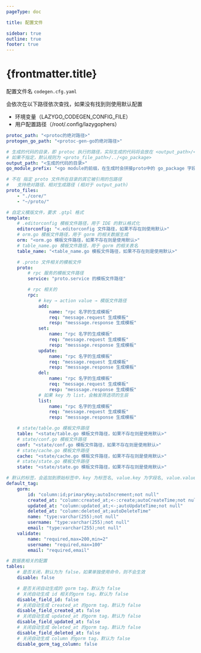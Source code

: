 ```yaml
---
pageType: doc

title: 配置文件

sidebar: true
outline: true
footer: true
---
```




# {frontmatter.title} <SourceCode href="https://cdn.jsdelivr.net/gh/lazygophers/codegen@master/example.codegen.cfg.yaml" />


配置文件名 `codegen.cfg.yaml`

会依次在以下路径依次查找，如果没有找到则使用默认配置
- 环境变量（LAZYGO_CODEGEN_CONFIG_FILE）
- 用户配置路径（/root/.config/lazygophers）


```yml title=codegen.cfg.yaml
protoc_path: "<protoc的绝对路径>"
protogen_go_path: "<protoc-gen-go的绝对路径>"

# 生成的代码的目录，即 protoc 执行的路径，实际生成的代码将会放在 <output_path>/<go_package> 下
# 如果不指定，默认规则为 <proto_file_path>/../<go_package>
output_path: "<生成的代码的目录>"
go_module_prefix: "<go module的前缀，在生成时会拼接proto中的 go_package 字段当做包名>"

# 不在 指定 proto 文件所在目录的其它被引用的包路径
#	支持绝对路径、相对生成路径 (相对于 output_path)
proto_files:
    - "./core/"
    - "~/proto/"

# 自定义模版文件，要求 .gtpl 格式
template:
    # .editorconfig 模板文件路径，用于 IDE 的默认格式化
    editorconfig: "<.editorconfig 文件路径，如果不存在则使用默认>"
    # orm.go 模板文件路径，用于 gorm 的相关数据生成
    orm: "<orm.go 模板文件路径，如果不存在则是使用默认>"
    # table_name.go 模板文件路径，用于 gorm 的相关表名
    table_name: "<table_name.go 模板文件路径，如果不存在则是使用默认>"

    # .proto 文件相关的模板文件
    proto:
        # rpc 服务的模板文件路径
        service: "proto.service 的模板文件路径"

        # rpc 相关的
        rpc:
            # key → action value → 模版文件路径
            add:
                name: "rpc 名字的生成模板"
                req: "message.request 生成模板"
                resp: "messsage.response 生成模板"
            set:
                name: "rpc 名字的生成模板"
                req: "message.request 生成模板"
                resp: "messsage.response 生成模板"
            update:
                name: "rpc 名字的生成模板"
                req: "message.request 生成模板"
                resp: "messsage.response 生成模板"
            del:
                name: "rpc 名字的生成模板"
                req: "message.request 生成模板"
                resp: "messsage.response 生成模板"
            # 如果 key 为 list，会触发筛选项的生辰
            list:
                name: "rpc 名字的生成模板"
                req: "message.request 生成模板"
                resp: "messsage.response 生成模板"

    # state/table.go 模板文件路径
    table: "<state/table.go 模板文件路径，如果不存在则是使用默认>"
    # state/conf.go 模板文件路径
    conf: "<state/conf.go 模板文件路径，如果不存在则是使用默认>"
    # state/cache.go 模板文件路径
    cache: "<state/cache.go 模板文件路径，如果不存在则是使用默认>"
    # state/state.go 模板文件路径
    state: "<state/state.go 模板文件路径，如果不存在则是使用默认>"

# 默认的标签，会追加到原始标签中，key 为标签名, value.key 为字段名, value.value 为标签值
default_tag:
    gorm:
        id: "column:id;primaryKey;autoIncrement;not null"
        created_at: "column:created_at;<-:create;autoCreateTime;not null"
        updated_at: "column:updated_at;<-;autoUpdateTime;not null"
        deleted_at: "column:deleted_at;autoDeleteTime"
        name: "type:varchar(255);not null"
        username: "type:varchar(255);not null"
        email: "type:varchar(255);not null"
    validate:
        name: "required,max=200,min=2"
        username: "required,max=100"
        email: "required,email"

# 数据表相关的配置
tables:
    # 是否关闭，默认为为 false，如果单独使用命令，则不会生效
    disable: false

    # 是否关闭自动生成的 gorm tag，默认为 false
    # 关闭自动生成 id 相关的gorm tag，默认为 false
    disable_field_id: false
    # 关闭自动生成 created_at 的gorm tag，默认为 false
    disable_field_created_at: false
    # 关闭自动生成 updated_at 的gorm tag，默认为 false
    disable_field_updated_at: false
    # 关闭自动生成 deleted_at 的gorm tag，默认为 false
    disable_field_deleted_at: false
    # 关闭自动生成 column 的gorm tag，默认为 false
    disable_gorm_tag_column: false

```